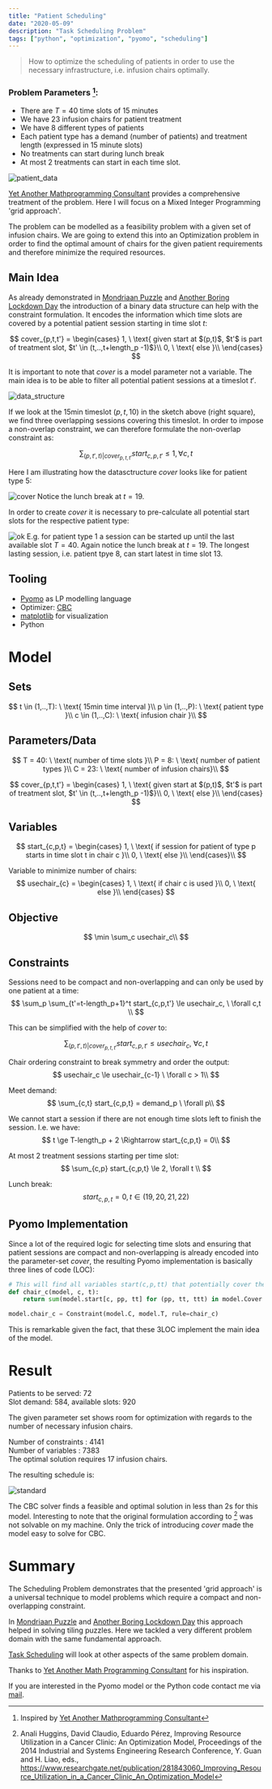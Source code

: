 ```yaml
---
title: "Patient Scheduling"
date: "2020-05-09"
description: "Task Scheduling Problem"
tags: ["python", "optimization", "pyomo", "scheduling"]
---
```



<div className={styles.Document}>

> How to optimize the scheduling of patients in order to use the necessary infrastructure, i.e. infusion chairs optimally.

### Problem Parameters [^1]:
- There are $T = 40$ time slots of 15 minutes
- We have 23 infusion chairs for patient treatment
- We have 8 different types of patients
- Each patient type has a demand (number of patients) and treatment length (expressed in 15 minute slots)
- No treatments can start during lunch break
- At most 2 treatments can start in each time slot. 

![patient_data](patient_data.png)

[Yet Another Mathprogramming Consultant](https://yetanothermathprogrammingconsultant.blogspot.com/2018/07/scheduling-of-patients.html)
provides a comprehensive treatment of the problem. Here I will focus on a Mixed Integer Programming 'grid approach'.

The problem can be modelled as a feasibility problem with a given set of infusion chairs. We are going to
extend this into an Optimization problem in order to find the optimal amount of chairs for the given patient requirements and therefore minimize the
required resources.

## Main Idea
As already demonstrated in [Mondriaan Puzzle](../mondriaan) and [Another Boring Lockdown Day](../tiling) the 
introduction of a binary data structure can help with the constraint formulation.
It encodes the information which time slots are covered by a potential patient
session starting in time slot $t$:

$$
cover_{p,t,t'} =
\begin{cases}
1, \ \text{ given start at $(p,t)$, $t'$ is part of treatment slot, $t' \in (t,..,t+length_p -1)$}\\
0, \ \text{ else }\\
\end{cases}
$$

It is important to note that $cover$ is a model parameter not a variable. The main idea is to be able to filter all potential patient sessions at a
timeslot $t'$.

![data_structure](data_structure.png)

If we look at the 15min timeslot $(p, t, 10)$ in the sketch above (right square), we find three 
overlapping sessions covering this timeslot. In order to impose a non-overlap
constraint, we can therefore formulate the non-overlap constraint as:

$$
\sum_{(p,t',t)|cover_{p,t,t'}} start_{c, p, t'} \le 1, \forall c, t
$$

Here I am illustrating how the datasctructure $cover$ looks like for patient type 5:

![cover](cover.png)
Notice the lunch break at $t=19$.

In order to create $cover$ it is necessary to pre-calculate all potential start slots for the respective patient type:

![ok](ok.png)
E.g. for patient type 1 a session can be started up until the last available slot $T=40$. Again notice the lunch break at $t=19$.
The longest lasting session, i.e. patient tpye 8, can start latest in time slot 13. 



## Tooling
- [Pyomo](http://www.pyomo.org/) as LP modelling language
- Optimizer: [CBC](https://projects.coin-or.org/Cbc)
- [matplotlib](https://matplotlib.org/) for visualization
- Python

# Model

## Sets
$$
t \in (1,..,T): \ \text{ 15min time interval }\\
p \in (1,..,P): \ \text{ patient type }\\
c \in (1,..,C): \ \text{ infusion chair }\\
$$

## Parameters/Data
$$
T = 40: \ \text{ number of time slots }\\
P = 8: \ \text{ number of patient types }\\
C = 23: \ \text{ number of infusion chairs}\\
$$

$$
cover_{p,t,t'} =
\begin{cases}
1, \ \text{ given start at $(p,t)$, $t'$ is part of treatment slot, $t' \in (t,..,t+length_p -1)$}\\
0, \ \text{ else }\\
\end{cases}
$$

## Variables
$$
start_{c,p,t} =
\begin{cases}
1, \ \text{ if session for patient of type p starts in time slot t in chair c }\\
0, \ \text{ else }\\
\end{cases}\\
$$

Variable to minimize number of chairs:
$$
usechair_{c} =
\begin{cases}
1, \ \text{ if chair c is used }\\
0, \ \text{ else }\\
\end{cases}
$$

## Objective
$$
\min \sum_c usechair_c\\
$$

## Constraints
Sessions need to be compact and non-overlapping and can only be used by one patient at a time:
$$
\sum_p \sum_{t'=t-length_p+1}^t start_{c,p,t'} \le usechair_c, \ \forall c,t \\
$$

This can be simplified with the help of $cover$ to:

$$
\sum_{(p,t',t)|cover_{p,t,t'}} start_{c, p, t'} \le usechair_c, \ \forall c, t
$$

Chair ordering constraint to break symmetry and order the output:
$$
usechair_c \le usechair_{c-1} \ \forall c > 1\\
$$

Meet demand:
$$
\sum_{c,t} start_{c,p,t} = demand_p \ \forall p\\
$$

We cannot start a session if there are not enough time slots left to finish the session. I.e. we have:
$$
t \ge T-length_p + 2 \Rightarrow start_{c,p,t} = 0\\
$$

At most 2 treatment sessions starting per time slot:
$$
\sum_{c,p} start_{c,p,t} \le 2, \forall t \\
$$

Lunch break:
$$
start_{c,p,t} = 0, t \in (19,20,21,22)
$$


## Pyomo Implementation
Since a lot of the required logic for selecting time slots and ensuring that patient sessions are compact and non-overlapping
is already encoded into the parameter-set $cover$, the resulting Pyomo implementation is basically three lines of code (LOC):
```python
# This will find all variables start(c,p,tt) that potentially cover the slot (c,t)
def chair_c(model, c, t):
    return sum(model.start[c, pp, tt] for (pp, tt, ttt) in model.Cover if ttt == t) <= model.usechair[c]

model.chair_c = Constraint(model.C, model.T, rule=chair_c)
```
This is remarkable given the fact, that these 3LOC implement the main idea of the model.


# Result
Patients to be served: 72  
Slot demand: 584, available slots: 920

The given parameter set shows room for optimization with regards to the number of necessary infusion chairs.

Number of constraints : 4141  
Number of variables : 7383  
The optimal solution requires 17 infusion chairs.
 
The resulting schedule is:

![standard](standard.png)

The CBC solver finds a feasible and optimal solution in less than 2s for this model. Interesting to note that the
original formulation according to [^2] was not solvable on my machine. Only the trick of introducing $cover$ made the
model easy to solve for CBC.

# Summary
The Scheduling Problem demonstrates that the presented 'grid approach' is a universal technique to model 
problems which require a compact and non-overlapping constraint.

In [Mondriaan Puzzle](../mondriaan) and [Another Boring Lockdown Day](../tiling) this approach helped in
solving tiling puzzles. Here we tackled a very different problem domain with the same fundamental approach.

[Task Scheduling](../scheduling) will look at other aspects of the same problem domain.

Thanks to [Yet Another Math Programming Consultant](https://yetanothermathprogrammingconsultant.blogspot.com) for his
inspiration.

If you are interested in the Pyomo model or the Python code contact me via [mail](mailto:sysid@gmx.de).


[^1]: Inspired by [Yet Another Mathprogramming Consultant](https://yetanothermathprogrammingconsultant.blogspot.com/2018/07/scheduling-of-patients.html)
[^2]: Anali Huggins, David Claudio, Eduardo Pérez,  Improving Resource Utilization in a Cancer Clinic: An Optimization Model, Proceedings of the 2014 Industrial and Systems Engineering Research Conference, Y. Guan and H. Liao, eds., https://www.researchgate.net/publication/281843060_Improving_Resource_Utilization_in_a_Cancer_Clinic_An_Optimization_Model

</div>
